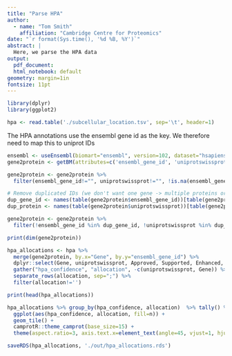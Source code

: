 ```yaml
---
title: "Parse HPA"
author:
  - name: "Tom Smith"
    affiliation: "Cambridge Centre for Proteomics"
date: "`r format(Sys.time(), '%d %B, %Y')`"
abstract: | 
  Here, we parse the HPA data
output:
  pdf_document:
  html_notebook: default
geometry: margin=1in
fontsize: 11pt
---
```

```r
library(dplyr)
library(ggplot2)
```

```r
hpa <- read.table('./subcellular_location.tsv', sep='\t', header=1)
```

The HPA annotations use the ensembl gene id as the key. We therefore need to map this to uniprot IDs
```r
ensembl <- useEnsembl(biomart="ensembl", version=102, dataset="hsapiens_gene_ensembl")
gene2protein <- getBM(attributes=c('ensembl_gene_id', 'uniprotswissprot'), mart = ensembl) 

gene2protein <- gene2protein %>%
  filter(ensembl_gene_id!="", uniprotswissprot!="", !is.na(ensembl_gene_id), !is.na(uniprotswissprot))

# Remove duplicated IDs (we don't want one gene -> multiple proteins or vis versa)
dup_gene_id <- names(table(gene2protein$ensembl_gene_id))[table(gene2protein$ensembl_gene_id)>1]
dup_protein <- names(table(gene2protein$uniprotswissprot))[table(gene2protein$uniprotswissprot)>1]

gene2protein <- gene2protein %>%
  filter(!ensembl_gene_id %in% dup_gene_id, !uniprotswissprot %in% dup_protein)

print(dim(gene2protein))
```

```r
hpa_allocations <- hpa %>%
  merge(gene2protein, by.x="Gene", by.y="ensembl_gene_id") %>%
  dplyr::select(Gene, uniprotswissprot, Approved, Supported, Enhanced, Uncertain) %>%
  gather("hpa_confidence", "allocation", -c(uniprotswissprot, Gene)) %>%
  separate_rows(allocation, sep=";") %>%
  filter(allocation!='')

print(head(hpa_allocations))
```

```r
hpa_allocations %>% group_by(hpa_confidence, allocation)  %>% tally() %>%
  ggplot(aes(hpa_confidence, allocation, fill=n)) +
  geom_tile() +
  camprotR::theme_camprot(base_size=15) +
  theme(aspect.ratio=3, axis.text.x=element_text(angle=45, vjust=1, hjust=1))
```
```r
saveRDS(hpa_allocations, './out/hpa_allocations.rds')
```


